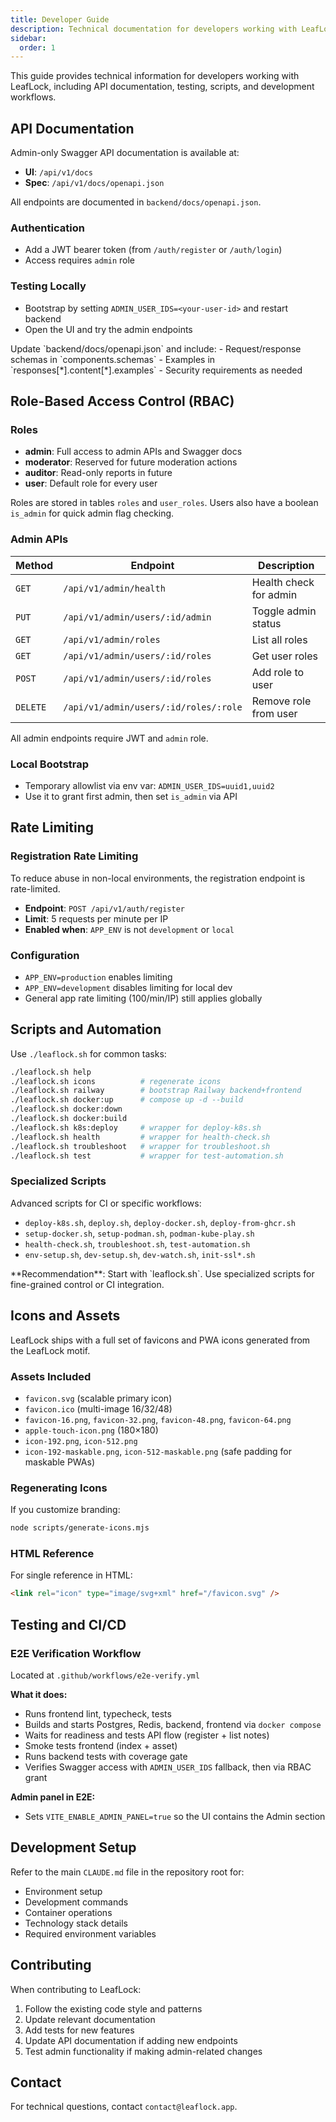 ```yaml
---
title: Developer Guide
description: Technical documentation for developers working with LeafLock
sidebar:
  order: 1
---
```



This guide provides technical information for developers working with LeafLock, including API documentation, testing, scripts, and development workflows.

## API Documentation

Admin-only Swagger API documentation is available at:
- **UI**: `/api/v1/docs`
- **Spec**: `/api/v1/docs/openapi.json`

All endpoints are documented in `backend/docs/openapi.json`.

### Authentication

- Add a JWT bearer token (from `/auth/register` or `/auth/login`)
- Access requires `admin` role

### Testing Locally

- Bootstrap by setting `ADMIN_USER_IDS=<your-user-id>` and restart backend
- Open the UI and try the admin endpoints

<Aside type="tip" title="Contributing to the API Spec">
  Update `backend/docs/openapi.json` and include:
  - Request/response schemas in `components.schemas`
  - Examples in `responses[*].content[*].examples`
  - Security requirements as needed
</Aside>

## Role-Based Access Control (RBAC)

### Roles

- **admin**: Full access to admin APIs and Swagger docs
- **moderator**: Reserved for future moderation actions
- **auditor**: Read-only reports in future
- **user**: Default role for every user

Roles are stored in tables `roles` and `user_roles`. Users also have a boolean `is_admin` for quick admin flag checking.

### Admin APIs

| Method | Endpoint | Description |
|--------|----------|-------------|
| `GET` | `/api/v1/admin/health` | Health check for admin |
| `PUT` | `/api/v1/admin/users/:id/admin` | Toggle admin status |
| `GET` | `/api/v1/admin/roles` | List all roles |
| `GET` | `/api/v1/admin/users/:id/roles` | Get user roles |
| `POST` | `/api/v1/admin/users/:id/roles` | Add role to user |
| `DELETE` | `/api/v1/admin/users/:id/roles/:role` | Remove role from user |

All admin endpoints require JWT and `admin` role.

### Local Bootstrap

- Temporary allowlist via env var: `ADMIN_USER_IDS=uuid1,uuid2`
- Use it to grant first admin, then set `is_admin` via API

## Rate Limiting

### Registration Rate Limiting

To reduce abuse in non-local environments, the registration endpoint is rate-limited.

- **Endpoint**: `POST /api/v1/auth/register`
- **Limit**: 5 requests per minute per IP
- **Enabled when**: `APP_ENV` is not `development` or `local`

### Configuration

- `APP_ENV=production` enables limiting
- `APP_ENV=development` disables limiting for local dev
- General app rate limiting (100/min/IP) still applies globally

## Scripts and Automation

Use `./leaflock.sh` for common tasks:

```bash
./leaflock.sh help
./leaflock.sh icons          # regenerate icons
./leaflock.sh railway        # bootstrap Railway backend+frontend
./leaflock.sh docker:up      # compose up -d --build
./leaflock.sh docker:down
./leaflock.sh docker:build
./leaflock.sh k8s:deploy     # wrapper for deploy-k8s.sh
./leaflock.sh health         # wrapper for health-check.sh
./leaflock.sh troubleshoot   # wrapper for troubleshoot.sh
./leaflock.sh test           # wrapper for test-automation.sh
```

### Specialized Scripts

Advanced scripts for CI or specific workflows:
- `deploy-k8s.sh`, `deploy.sh`, `deploy-docker.sh`, `deploy-from-ghcr.sh`
- `setup-docker.sh`, `setup-podman.sh`, `podman-kube-play.sh`
- `health-check.sh`, `troubleshoot.sh`, `test-automation.sh`
- `env-setup.sh`, `dev-setup.sh`, `dev-watch.sh`, `init-ssl*.sh`

<Aside type="note">
  **Recommendation**: Start with `leaflock.sh`. Use specialized scripts for fine-grained control or CI integration.
</Aside>

## Icons and Assets

LeafLock ships with a full set of favicons and PWA icons generated from the LeafLock motif.

### Assets Included

- `favicon.svg` (scalable primary icon)
- `favicon.ico` (multi-image 16/32/48)
- `favicon-16.png`, `favicon-32.png`, `favicon-48.png`, `favicon-64.png`
- `apple-touch-icon.png` (180×180)
- `icon-192.png`, `icon-512.png`
- `icon-192-maskable.png`, `icon-512-maskable.png` (safe padding for maskable PWAs)

### Regenerating Icons

If you customize branding:
```bash
node scripts/generate-icons.mjs
```

### HTML Reference

For single reference in HTML:
```html
<link rel="icon" type="image/svg+xml" href="/favicon.svg" />
```

## Testing and CI/CD

### E2E Verification Workflow

Located at `.github/workflows/e2e-verify.yml`

**What it does:**
- Runs frontend lint, typecheck, tests
- Builds and starts Postgres, Redis, backend, frontend via `docker compose`
- Waits for readiness and tests API flow (register + list notes)
- Smoke tests frontend (index + asset)
- Runs backend tests with coverage gate
- Verifies Swagger access with `ADMIN_USER_IDS` fallback, then via RBAC grant

**Admin panel in E2E:**
- Sets `VITE_ENABLE_ADMIN_PANEL=true` so the UI contains the Admin section

## Development Setup

Refer to the main `CLAUDE.md` file in the repository root for:
- Environment setup
- Development commands
- Container operations
- Technology stack details
- Required environment variables

## Contributing

When contributing to LeafLock:
1. Follow the existing code style and patterns
2. Update relevant documentation
3. Add tests for new features
4. Update API documentation if adding new endpoints
5. Test admin functionality if making admin-related changes

## Contact

For technical questions, contact `contact@leaflock.app`.